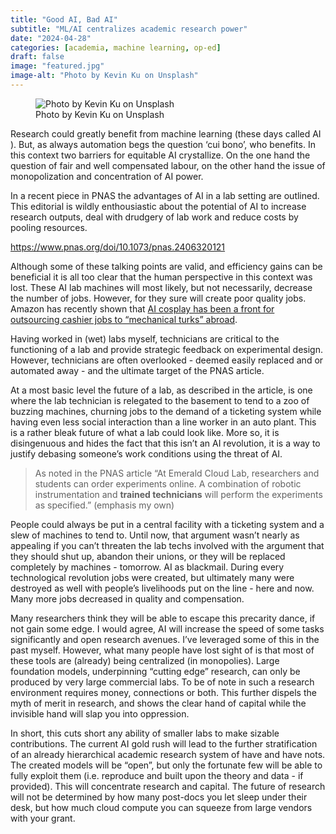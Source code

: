 ```yaml
---
title: "Good AI, Bad AI"
subtitle: "ML/AI centralizes academic research power"
date: "2024-04-28"
categories: [academia, machine learning, op-ed]
draft: false
image: "featured.jpg"
image-alt: "Photo by Kevin Ku on Unsplash"
---
```


![Photo by Kevin Ku on Unsplash](featured.jpg){.preview-image}

Research could greatly benefit from machine learning (these days called AI ). But, as always automation begs the question 'cui bono', who benefits. In this context two barriers for equitable AI crystallize. On the one hand the question of fair and well compensated labour, on the other hand the issue of monopolization and concentration of AI power.

In a recent piece in PNAS the advantages of AI in a lab setting are outlined. This editorial is wildly enthousiastic about the potential of AI to increase research outputs, deal with drudgery of lab work and reduce costs by pooling resources.

[https://www.pnas.org/doi/10.1073/pnas.2406320121](https://www.pnas.org/doi/10.1073/pnas.2406320121)

Although some of these talking points are valid, and efficiency gains can be beneficial it is all too clear that the human perspective in this context was lost. These AI lab machines will most likely, but not necessarily, decrease the number of jobs. However, for they sure will create poor quality jobs. Amazon has recently shown that [AI cosplay has been a front for outsourcing cashier jobs to "mechanical turks" abroad](https://gizmodo.com/amazon-reportedly-ditches-just-walk-out-grocery-stores-1851381116).

Having worked in (wet) labs myself, technicians are critical to the functioning of a lab and provide strategic feedback on experimental design. However, technicians are often overlooked - deemed easily replaced and or automated away - and the ultimate target of the PNAS article.

At a most basic level the future of a lab, as described in the article, is one where the lab technician is relegated to the basement to tend to a zoo of buzzing machines, churning jobs to the demand of a ticketing system while having even less social interaction than a line worker in an auto plant. This is a rather bleak future of what a lab could look like. More so, it is disingenuous and hides the fact that this isn't an AI revolution, it is a way to justify debasing someone's work conditions using the threat of AI.

> As noted in the PNAS article "At Emerald Cloud Lab, researchers and students can order experiments online. A combination of robotic instrumentation and **trained technicians** will perform the experiments as specified." (emphasis my own)

People could always be put in a central facility with a ticketing system and a slew of machines to tend to. Until now, that argument wasn't nearly as appealing if you can't threaten the lab techs involved with the argument that they should shut up, abandon their unions, or they will be replaced completely by machines - tomorrow. AI as blackmail. During every technological revolution jobs were created, but ultimately many were destroyed as well with people's livelihoods put on the line - here and now. Many more jobs decreased in quality and compensation.

Many researchers think they will be able to escape this precarity dance, if not gain some edge. I would agree, AI will increase the speed of some tasks significantly and open research avenues. I've leveraged some of this in the past myself. However, what many people have lost sight of is that most of these tools are (already) being centralized (in monopolies). Large foundation models, underpinning "cutting edge" research, can only be produced by very large commercial labs. To be of note in such a research environment requires money, connections or both. This further dispels the myth of merit in research, and shows the clear hand of capital while the invisible hand will slap you into oppression.

In short, this cuts short any ability of smaller labs to make sizable contributions. The current AI gold rush will lead to the further stratification of an already hierarchical academic research system of have and have nots. The created models will be "open", but only the fortunate few will be able to fully exploit them (i.e. reproduce and built upon the theory and data - if provided). This will concentrate research and capital. The future of research will not be determined by how many post-docs you let sleep under their desk, but how much cloud compute you can squeeze from large vendors with your grant.